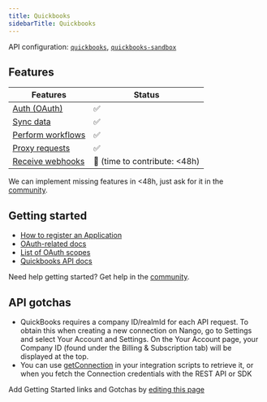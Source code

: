 ```yaml
---
title: Quickbooks
sidebarTitle: Quickbooks
---
```


API configuration: [`quickbooks`](https://nango.dev/providers.yaml), [`quickbooks-sandbox`](https://nango.dev/providers.yaml)

## Features

| Features | Status |
| - | - |
| [Auth (OAuth)](/integrate/guides/authorize-an-api) | ✅ |
| [Sync data](/integrate/guides/sync-data-from-an-api) | ✅ |
| [Perform workflows](/integrate/guides/perform-workflows-with-an-api) | ✅ |
| [Proxy requests](/integrate/guides/proxy-requests-to-an-api) | ✅ |
| [Receive webhooks](/integrate/guides/receive-webhooks-from-an-api) | 🚫 (time to contribute: &lt;48h) |

<Tip>We can implement missing features in &lt;48h, just ask for it in the [community](https://nango.dev/slack).</Tip>

## Getting started

-   [How to register an Application](https://developer.intuit.com/app/developer/qbo/docs/develop/authentication-and-authorization/oauth-2.0#create-an-app)
-   [OAuth-related docs](https://developer.intuit.com/app/developer/qbo/docs/develop/authentication-and-authorization)
-   [List of OAuth scopes](https://developer.intuit.com/app/developer/qbo/docs/learn/scopes#current-scopes)
-   [Quickbooks API docs](https://developer.intuit.com/app/developer/qbo/docs/api/accounting/all-entities/account)

<Tip>Need help getting started? Get help in the [community](https://nango.dev/slack).</Tip>

## API gotchas

- QuickBooks requires a company ID/realmId for each API request. To obtain this when creating a new connection on Nango, go to Settings and select Your Account and Settings. On the Your Account page, your Company ID (found under the Billing & Subscription tab) will be displayed at the top.
- You can use [getConnection](/reference/scripts#get-the-connection-credentials) in your integration scripts to retrieve it, or when you fetch the Connection credentials with the REST API or SDK

<Note>Add Getting Started links and Gotchas by [editing this page](https://github.com/nangohq/nango/tree/master/docs-v2/integrations/all/quickbooks.mdx)</Note>
